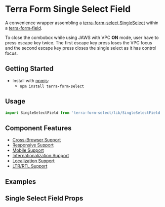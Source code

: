 


<Badge />

# Terra Form Single Select Field

A convenience wrapper assembling a [terra-form-select SingleSelect](https://github.com/cerner/terra-core/tree/main/packages/terra-form-select/src/SingleSelect.jsx) within a [terra-form-field](https://github.com/cerner/terra-core/tree/main/packages/terra-form-field).

To close the combobox while using JAWS with VPC **ON** mode, user have to press escape key twice. The first escape key press loses the VPC focus and the second escape key press closes the single select as it has control focus.

## Getting Started

- Install with [npmjs](https://www.npmjs.com):
  - `npm install terra-form-select`

## Usage

```jsx
import SingleSelectField from 'terra-form-select/lib/SingleSelectField';
```

## Component Features

- [Cross-Browser Support](https://engineering.cerner.com/terra-ui/about/terra-ui/component-standards#cross-browser-support)
- [Responsive Support](https://engineering.cerner.com/terra-ui/about/terra-ui/component-standards#responsive-support)
- [Mobile Support](https://engineering.cerner.com/terra-ui/about/terra-ui/component-standards#mobile-support)
- [Internationalization Support](https://engineering.cerner.com/terra-ui/about/terra-ui/component-standards#internationalization-i18n)
- [Localization Support](https://engineering.cerner.com/terra-ui/about/terra-ui/component-standards#internationalization-i18n)
- [LTR/RTL Support](https://engineering.cerner.com/terra-ui/about/terra-ui/component-standards#ltr--rtl)

## Examples
<SingleSelectFieldExample title="Single Select Field Example" />
<RequiredSingleSelectFieldExample title="Required Single Select Field Example" />
<IncompleteSingleSelectFieldExample title="Incomplete Single Select Field Example" description="Applies theme-specific styling for incomplete. ***Note: Only use incomplete if given specific guidance, reserved for specific applications when no value has been provided. Not for general use.***" />
<InlineLabelFieldExample title="Single Select Field with Inline Label" />

## Single Select Field Props
<SingleSelectFieldPropsTable />
